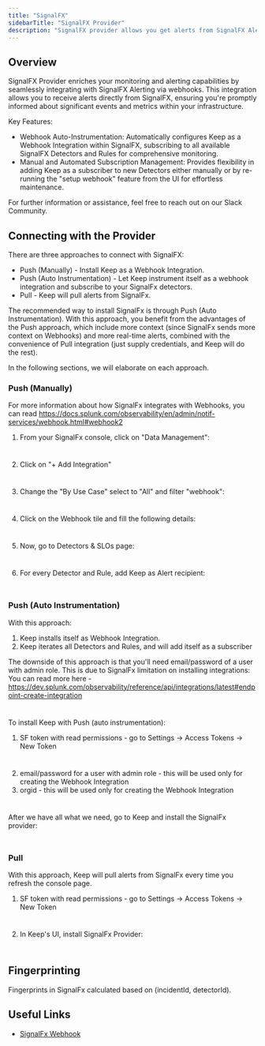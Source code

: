 ```yaml
---
title: "SignalFX"
sidebarTitle: "SignalFX Provider"
description: "SignalFX provider allows you get alerts from SignalFX Alerting via webhooks."
---
```


## Overview
SignalFX Provider enriches your monitoring and alerting capabilities by seamlessly integrating with SignalFX Alerting via webhooks. This integration allows you to receive alerts directly from SignalFX, ensuring you're promptly informed about significant events and metrics within your infrastructure.

Key Features:
- Webhook Auto-Instrumentation: Automatically configures Keep as a Webhook Integration within SignalFX, subscribing to all available SignalFX Detectors and Rules for comprehensive monitoring.
- Manual and Automated Subscription Management: Provides flexibility in adding Keep as a subscriber to new Detectors either manually or by re-running the "setup webhook" feature from the UI for effortless maintenance.

<Tip>For further information or assistance, feel free to reach out on our Slack Community.</Tip>

## Connecting with the Provider
There are three approaches to connect with SignalFX:
- Push (Manually) - Install Keep as a Webhook Integration.
- Push (Auto Instrumentation) - Let Keep instrument itself as a webhook integration and subscribe to your SignalFx detectors.
- Pull - Keep will pull alerts from SignalFx.


<Tip>The recommended way to install SignalFx is through Push (Auto Instrumentation). With this approach, you benefit from the advantages of the Push approach, which include more context (since SignalFx sends more context on Webhooks) and more real-time alerts, combined with the convenience of Pull integration (just supply credentials, and Keep will do the rest).</Tip>

In the following sections, we will elaborate on each approach.


### Push (Manually)
<Info>For more information about how SignalFx integrates with Webhooks, you can read https://docs.splunk.com/observability/en/admin/notif-services/webhook.html#webhook2</Info>
1. From your SignalFx console, click on "Data Management":

<Frame
    width="100"
    height="200">
    <img height="10" src="/images/signalfx_manual_1.png" />
</Frame>

2. Click on "+ Add Integration"

<Frame
    width="100"
    height="200">
    <img height="10" src="/images/signalfx_manual_2.png" />
</Frame>

3. Change the "By Use Case" select to "All" and filter "webhook":

<Frame
    width="100"
    height="200">
    <img height="10" src="/images/signalfx_manual_3.png" />
</Frame>

4. Click on the Webhook tile and fill the following details:


<Frame
    width="100"
    height="200">
    <img height="10" src="/images/signalfx_manual_4.png" />
</Frame>

5. Now, go to Detectors & SLOs page:


<Frame
    width="100"
    height="200">
    <img height="10" src="/images/signalfx_manual_5.png" />
</Frame>

6. For every Detector and Rule, add Keep as Alert recipient:

<Frame
    width="100"
    height="200">
    <img height="10" src="/images/signalfx_manual_6.png" />
</Frame>





### Push (Auto Instrumentation)
With this approach:
1. Keep installs itself as Webhook Integration.
2. Keep iterates all Detectors and Rules, and will add itself as a subscriber

<Info>The downside of this approach is that you'll need email/password of a user with admin role. This is due to SignalFx limitation on installing integrations: You can read more here - https://dev.splunk.com/observability/reference/api/integrations/latest#endpoint-create-integration </Info>

<Frame
    width="100"
    height="200">
    <img height="10" src="/images/signalfx_limitation.png" />
</Frame>


To install Keep with Push (auto instrumentation):
1. SF token with read permissions - go to Settings -> Access Tokens -> New Token

<Frame
    width="100"
    height="200">
    <img height="10" src="/images/signalfx_accesstoken.png" />
</Frame>

2. email/password for a user with admin role - this will be used only for creating the Webhook Integration
3. orgid - this will be used only for creating the Webhook Integration

<Frame
    width="100"
    height="200">
    <img height="10" src="/images/signalfx_orgid.png" />
</Frame>


After we have all what we need, go to Keep and install the SignalFx provider:

<Frame
    width="100"
    height="200">
    <img height="10" src="/images/signalfx_keep.png" />
</Frame>


### Pull
With this approach, Keep will pull alerts from SignalFx every time you refresh the console page.

1. SF token with read permissions - go to Settings -> Access Tokens -> New Token

<Frame
    width="100"
    height="200">
    <img height="10" src="/images/signalfx_accesstoken.png" />
</Frame>

2. In Keep's UI, install SignalFx Provider:

<Frame
    width="100"
    height="200">
    <img height="10" src="/images/signalfx_keep2.png" />
</Frame>


## Fingerprinting

Fingerprints in SignalFx calculated based on (incidentId, detectorId).


## Useful Links

- [SignalFx Webhook](https://docs.splunk.com/observability/en/admin/notif-services/webhook.html#webhook2)
